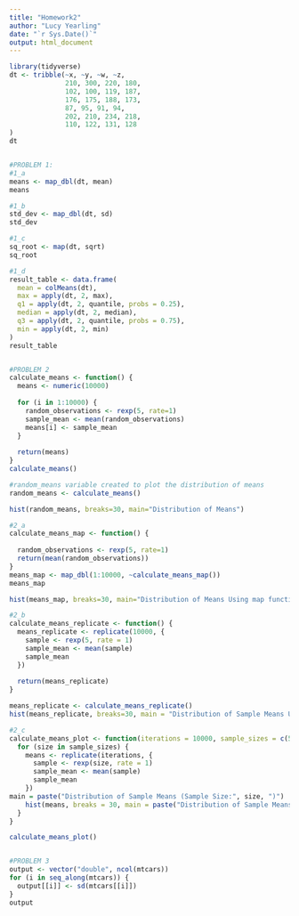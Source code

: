 ```yaml
---
title: "Homework2"
author: "Lucy Yearling"
date: "`r Sys.Date()`"
output: html_document
---
```


```r
library(tidyverse)
dt <- tribble(~x, ~y, ~w, ~z,
              210, 300, 220, 180,
              102, 100, 119, 187,
              176, 175, 188, 173,
              87, 95, 91, 94, 
              202, 210, 234, 218,
              110, 122, 131, 128
)
dt


#PROBLEM 1:
#1_a
means <- map_dbl(dt, mean)
means

#1_b
std_dev <- map_dbl(dt, sd)
std_dev

#1_c
sq_root <- map(dt, sqrt)
sq_root

#1_d
result_table <- data.frame(
  mean = colMeans(dt),
  max = apply(dt, 2, max),
  q1 = apply(dt, 2, quantile, probs = 0.25),
  median = apply(dt, 2, median),
  q3 = apply(dt, 2, quantile, probs = 0.75),
  min = apply(dt, 2, min)
)
result_table


#PROBLEM 2
calculate_means <- function() {
  means <- numeric(10000)
  
  for (i in 1:10000) {
    random_observations <- rexp(5, rate=1)
    sample_mean <- mean(random_observations)
    means[i] <- sample_mean
  }
  
  return(means)
}
calculate_means()

#random_means variable created to plot the distribution of means
random_means <- calculate_means()

hist(random_means, breaks=30, main="Distribution of Means")

#2_a
calculate_means_map <- function() {
  
  random_observations <- rexp(5, rate=1)
  return(mean(random_observations))
}
means_map <- map_dbl(1:10000, ~calculate_means_map())
means_map

hist(means_map, breaks=30, main="Distribution of Means Using map function")

#2_b
calculate_means_replicate <- function() {
  means_replicate <- replicate(10000, {
    sample <- rexp(5, rate = 1)
    sample_mean <- mean(sample)
    sample_mean
  })
  
  return(means_replicate)
}

means_replicate <- calculate_means_replicate()
hist(means_replicate, breaks=30, main = "Distribution of Sample Means Using Replicate")

#2_c
calculate_means_plot <- function(iterations = 10000, sample_sizes = c(5, 10, 20)) {
  for (size in sample_sizes) {
    means <- replicate(iterations, {
      sample <- rexp(size, rate = 1)
      sample_mean <- mean(sample)
      sample_mean
    })
main = paste("Distribution of Sample Means (Sample Size:", size, ")")
    hist(means, breaks = 30, main = paste("Distribution of Sample Means (Sample Size:", size, ")"))
  }
}

calculate_means_plot()


#PROBLEM 3
output <- vector("double", ncol(mtcars))
for (i in seq_along(mtcars)) {
  output[[i]] <- sd(mtcars[[i]])
}
output

```

